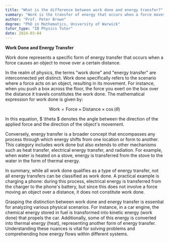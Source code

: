 ```yaml
---
title: "What is the difference between work done and energy transfer?"
summary: "Work is the transfer of energy that occurs when a force moves an object across a distance."
author: "Prof. Peter Brown"
degree: "PhD in Mathematics, University of Warwick"
tutor_type: "IB Physics Tutor"
date: 2024-03-04
---
```


**Work Done and Energy Transfer**

Work done represents a specific form of energy transfer that occurs when a force causes an object to move over a certain distance.

In the realm of physics, the terms "work done" and "energy transfer" are interconnected yet distinct. Work done specifically refers to the scenario where a force acts on an object, resulting in its movement. For instance, when you push a box across the floor, the force you exert on the box over the distance it travels constitutes the work done. The mathematical expression for work done is given by:

$$
\text{Work} = \text{Force} \times \text{Distance} \times \cos(\theta)
$$

In this equation, $ \theta $ denotes the angle between the direction of the applied force and the direction of the object's movement.

Conversely, energy transfer is a broader concept that encompasses any process through which energy shifts from one location or form to another. This category includes work done but also extends to other mechanisms such as heat transfer, electrical energy transfer, and radiation. For example, when water is heated on a stove, energy is transferred from the stove to the water in the form of thermal energy.

In summary, while all work done qualifies as a type of energy transfer, not all energy transfers can be classified as work done. A practical example is charging a phone: during this process, electrical energy is transferred from the charger to the phone's battery, but since this does not involve a force moving an object over a distance, it does not constitute work done.

Grasping the distinction between work done and energy transfer is essential for analyzing various physical scenarios. For instance, in a car engine, the chemical energy stored in fuel is transformed into kinetic energy (work done) that propels the car. Additionally, some of this energy is converted into thermal energy (heat), representing another form of energy transfer. Understanding these nuances is vital for solving problems and comprehending how energy flows within different systems.
    